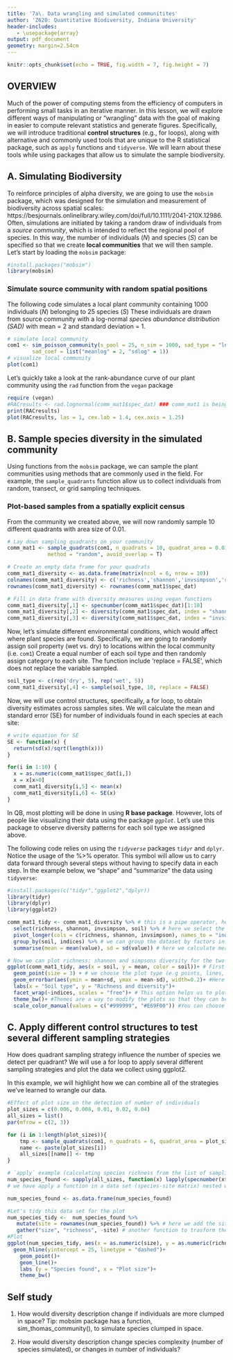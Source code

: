 ```yaml
---
title: '7a\. Data wrangling and simulated communitites'
author: 'Z620: Quantitative Biodiversity, Indiana University'
header-includes:
   - \usepackage{array}
output: pdf_document
geometry: margin=2.54cm
---
```


```r
knitr::opts_chunk$set(echo = TRUE, fig.width = 7, fig.height = 7)
```

## OVERVIEW

Much of the power of computing stems from the efficiency of computers in performing small tasks in an iterative manner. 
In this lesson, we will explore different ways of manipulating or "wrangling" data with the goal of making in easier to compute relevant statistics and generate figures. 
Specifically, we will introduce traditional **control structures** (e.g., for loops), along with alternative and commonly used tools that are unique to the R statistical package, such as `apply` functions and `tidyverse`. 
We will learn about these tools while using packages that allow us to simulate the sample biodiversity.

## A. Simulating Biodiversity  

To reinforce principles of alpha diversity, we are going to use the `mobsim` package, which was designed for the simulation and measurement of biodiversity across spatial scales: https://besjournals.onlinelibrary.wiley.com/doi/full/10.1111/2041-210X.12986.
Often, simulations are initiated by taking a random draw of individuals from a *source community*, which is intended to reflect the regional pool of species.
In this way, the number of individuals (*N*) and species (*S*) can be specified so that we create **local communities** that we will then sample. 
Let's start by loading the `mobsim` package:

```r
#install.packages("mobsim")
library(mobsim)
```

### Simulate source community with random spatial positions

The following code simulates a local plant community containing 1000 individuals (*N*) belonging to 25 species (*S*) 
These individuals are drawn from source community with a log-normal *species abundance distribution (SAD)* with mean = 2 and standard deviation = 1. 

```r
# simulate local community
com1 <- sim_poisson_community(s_pool = 25, n_sim = 1000, sad_type = "lnorm", 
        sad_coef = list("meanlog" = 2, "sdlog" = 1))
# visualize local community
plot(com1)
```

Let's quickly take a look at the rank-abundance curve of our plant community using the `rad` function from the `vegan` package  

```r
require (vegan)
#RACresults <- rad.lognormal(comm_mat1$spec_dat) ### comm_mat1 is being called too soon...not introduced until below.
print(RACresults)
plot(RACresults, las = 1, cex.lab = 1.4, cex.axis = 1.25)
```

## B. Sample species diversity in the simulated community

Using functions from the `mobsim` package, we can sample the plant communities using methods that are commonly used in the field. 
For example, the `sample_quadrants` function allow us to collect individuals from random, transect, or grid sampling techniques. 

### Plot-based samples from a spatially explicit census

From the community we created above, we will now randomly sample 10 different quadrants with area size of 0.01. 

```r
# Lay down sampling quadrants on your community 
comm_mat1 <- sample_quadrats(com1, n_quadrats = 10, quadrat_area = 0.01, 
             method = "random", avoid_overlap = T)  

# Create an empty data frame for your quadrats
comm_mat1_diversity <- as.data.frame(matrix(ncol = 6, nrow = 10))
colnames(comm_mat1_diversity) <- c('richness','shannon','invsimpson','soil','mean_sp','se_sp')
rownames(comm_mat1_diversity) <- rownames(comm_mat1$spec_dat)

# Fill in data frame with diversity measures using vegan functions
comm_mat1_diversity[,1] <- specnumber(comm_mat1$spec_dat)[1:10]
comm_mat1_diversity[,2] <- diversity(comm_mat1$spec_dat, index = "shannon")[1:10]
comm_mat1_diversity[,3] <- diversity(comm_mat1$spec_dat, index = "invsimpson")[1:10]
```

Now, let's simulate different environmental conditions, which would affect where plant species are found. 
Specifically, we are going to randomly assign soil property (wet vs. dry) to locations within the local community (i.e. `com1`)
Create a equal number of each soil type and then randomly assign category to each site. 
The function include 'replace = FALSE', which does not replace the variable sampled.

```r
soil_type <- c(rep('dry', 5), rep('wet', 5))
comm_mat1_diversity[,4] <- sample(soil_type, 10, replace = FALSE)
```

Now, we will use control structures, specifically, a for loop, to obtain diversity estimates across samples sites. 
We will calculate the mean and standard error (SE) for number of individuals found in each species at each site:

```r
# write equation for SE
SE <- function(x) {
  return(sd(x)/sqrt(length(x)))
}

for(i in 1:10) {
  x = as.numeric(comm_mat1$spec_dat[i,])
  x = x[x>0]
  comm_mat1_diversity[i,5] <- mean(x)
  comm_mat1_diversity[i,6] <- SE(x)
}
```

In QB, most plotting will be done in using **R base package**. 
However, lots of people like visualizing their data using the package *`ggplot`*. 
Let's use this package to observe diversity patterns for each soil type we assigned above.

The following code relies on using the *`tidyverse`* packages `tidyr` and `dplyr`. 
Notice the usage of the %>% operator. 
This symbol will allow us to carry data forward through several steps without having to specify data in each step.
In the example below, we "shape" and "summarize" the data using `tidyverse `:

```r
#install.packages(c("tidyr","ggplot2","dplyr))
library(tidyr)
library(dplyr)
library(ggplot2)

comm_mat1_tidy <- comm_mat1_diversity %>% # this is a pipe operator, helps us to operate different functions within the same data set
  select(richness, shannon, invsimpson, soil) %>% # here we select the columns we are interested in
  pivot_longer(cols = c(richness, shannon, invsimpson), names_to = "indices", values_to = "value" )  %>% # we can convert the data to longitidunal format, which can help us to summarize all indices at the same time. Longitidunal format (or long format) is also practical for plotting such as for choosing colors, shapes and creating panels as well as performing univariate statistical methods.
  group_by(soil, indices) %>% # we can group the dataset by factors in a given row, and then calculate the summary statistics for each level of the factors. 
  summarise(mean = mean(value), sd = sd(value)) # here we calculate mean and standard deviation of each indices and each soil type. 

# Now we can plot richness; shannon and simpsons diversity for the two different soil types
ggplot(comm_mat1_tidy, aes(x = soil, y = mean, color = soil))+ # First we create an empty plot with the information of what is going to be x and y axis. Using "+" we can layer all the plot features we want. We can also define the grouping factors, which help us to plot different levels with different colors and shapes.
  geom_point(size = 3) + # we choose the plot type (e.g points, lines, boxplots)+
  geom_errorbar(aes(ymin = mean+sd, ymax = mean-sd), width=0.2)+ #Here we plot the error bars 
  labs(x = "Soil type", y = "Richness and diversity")+
  facet_wrap(~indices, scales = "free")+ # This option helps us to plot different factor levels in different panels.
  theme_bw()+ #Themes are a way to modify the plots so that they can become publication ready plots. You can also save your prefrences and re-use them later.
  scale_color_manual(values = c("#999999", "#E69F00")) #You can choose different color palettes if you do not want to use the standard colors in ggplot2.
```  
  
## C. Apply different control structures to test several different sampling strategies
How does quadrant sampling strategy influence the number of species we detect per quadrant? We will use a for loop to apply several different sampling strategies and plot the data we collect using ggplot2.

In this example, we will highlight how we can combine all of the strategies we've learned to wrangle our data.

```r
#Effect of plot size on the detection of number of individuals 
plot_sizes = c(0.006, 0.008, 0.01, 0.02, 0.04)
all_sizes = list()
par(mfrow = c(2, 3))

for (i in 1:length(plot_sizes)){
    tmp <- sample_quadrats(com1, n_quadrats = 6, quadrat_area = plot_sizes[i], method = "grid", delta_x = 0.25 , delta_y = 0.25, x0 = 0.2, y0 = 0.2, avoid_overlap = T)
    name <- paste(plot_sizes[i])
    all_sizes[[name]] <- tmp 
}

# `apply` example (calculating species richness from the list of sampling simulations with different plot sizes)
num_species_found <- sapply(all_sizes, function(x) lapply(specnumber(x$spec_dat), mean))
# we have apply a function in a data set (species-site matrix) nested within a list (different plot sizes). There are different apply functions for different purposes. While  "lapply" creates a list as an output "sapply" allows us to create a matrix.

num_species_found <- as.data.frame(num_species_found)

#Let's tidy this data set for the plot
num_species_tidy <-  num_species_found %>%
   mutate(site = rownames(num_species_found)) %>% # here we add the sites as a new column 
   gather("size", "richness", -site) # another function to trasform the table format
#Plot
ggplot(num_species_tidy, aes(x = as.numeric(size), y = as.numeric(richness), color = site))+
  geom_hline(yintercept = 25, linetype = "dashed")+
    geom_point()+
    geom_line()+
    labs (y = "Species found", x = "Plot size")+
    theme_bw()

```

## Self study  

1. How would diversity description change if individuals are more clumped in space? Tip: mobsim package has a function, sim_thomas_community(), to simulate species clumped in space. 

2. How would diversity description change species complexity (number of species simulated), or changes in number of individuals?
